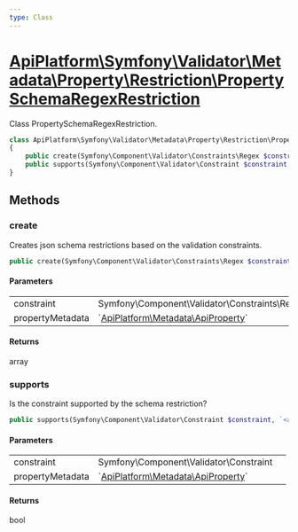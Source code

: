 ```yaml
---
type: Class
---
```


# [ApiPlatform\Symfony\Validator\Metadata\Property\Restriction\PropertySchemaRegexRestriction](/docs/vmain/reference/Symfony/Validator/Metadata/Property/Restriction/PropertySchemaRegexRestriction)

Class PropertySchemaRegexRestriction.


```php
class ApiPlatform\Symfony\Validator\Metadata\Property\Restriction\PropertySchemaRegexRestriction implements `<a href="/docs/vmain/reference/Symfony/Validator/Metadata/Property/Restriction/PropertySchemaRestrictionMetadataInterface">ApiPlatform\Symfony\Validator\Metadata\Property\Restriction\PropertySchemaRestrictionMetadataInterface</a>`
{
    public create(Symfony\Component\Validator\Constraints\Regex $constraint, `<a href="/docs/vmain/reference/Metadata/ApiProperty">ApiPlatform\Metadata\ApiProperty</a>` $propertyMetadata): array
    public supports(Symfony\Component\Validator\Constraint $constraint, `<a href="/docs/vmain/reference/Metadata/ApiProperty">ApiPlatform\Metadata\ApiProperty</a>` $propertyMetadata): bool
}
```
## Methods

### create

Creates json schema restrictions based on the validation constraints.

```php
public create(Symfony\Component\Validator\Constraints\Regex $constraint, `<a href="/docs/vmain/reference/Metadata/ApiProperty">ApiPlatform\Metadata\ApiProperty</a>` $propertyMetadata): array
```

#### Parameters

<table><tbody>
<tr><td>constraint</td><td>Symfony\Component\Validator\Constraints\Regex</td><td></td></tr><tr><td>propertyMetadata</td><td>`<a href="/docs/vmain/reference/Metadata/ApiProperty">ApiPlatform\Metadata\ApiProperty</a>`</td><td></td></tr>
</tbody>
</table>

#### Returns

array

### supports

Is the constraint supported by the schema restriction?

```php
public supports(Symfony\Component\Validator\Constraint $constraint, `<a href="/docs/vmain/reference/Metadata/ApiProperty">ApiPlatform\Metadata\ApiProperty</a>` $propertyMetadata): bool
```

#### Parameters

<table><tbody>
<tr><td>constraint</td><td>Symfony\Component\Validator\Constraint</td><td></td></tr><tr><td>propertyMetadata</td><td>`<a href="/docs/vmain/reference/Metadata/ApiProperty">ApiPlatform\Metadata\ApiProperty</a>`</td><td></td></tr>
</tbody>
</table>

#### Returns

bool
